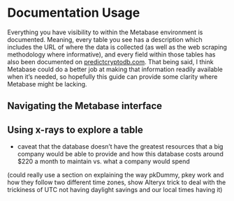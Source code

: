 # Documentation Usage

Everything you have visibility to within the Metabase environment is documented. Meaning, every table you see has a description which includes the URL of where the data is collected (as well as the web scraping methodology where informative), and every field within those tables has also been documented on [predictcryptodb.com](https://predictcryptodb.com). That being said, I think Metabase could do a better job at making that information readily available when it's needed, so hopefully this guide can provide some clarity where Metabase might be lacking.

## Navigating the Metabase interface



## Using x-rays to explore a table

- caveat that the database doesn't have the greatest resources that a big company would be able to provide and how this database costs around $220 a month to maintain vs. what a company would spend


(could really use a section on explaining the way pkDummy, pkey work and how they follow two different time zones, show Alteryx trick to deal with the trickiness of UTC not having daylight savings and our local times having it)